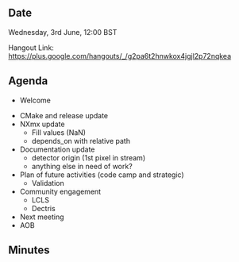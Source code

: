 ==Date==

Wednesday, 3rd June, 12:00 BST

Hangout Link: https://plus.google.com/hangouts/_/g2pa6t2hnwkox4jgjl2p72nqkea

==Agenda==

* Welcome

* CMake and release update 
* NXmx update
** Fill values (NaN)
** depends_on with relative path
* Documentation update
** detector origin (1st pixel in stream)
** anything else in need of work?
* Plan of future activities (code camp and strategic)
** Validation
* Community engagement
** LCLS
** Dectris
* Next meeting
* AOB

==Minutes==